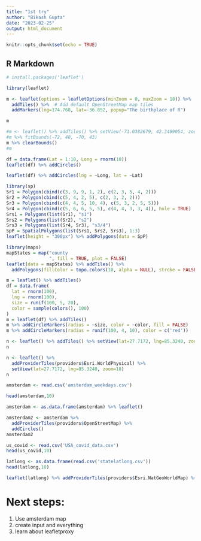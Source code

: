 ```yaml
---
title: "1st try"
author: "Bikash Gupta"
date: "2023-02-25"
output: html_document
---
```


```r
knitr::opts_chunk$set(echo = TRUE)
```

## R Markdown

```r

# install.packages('leaflet')

```

```r
library(leaflet)

m <- leaflet(options = leafletOptions(minZoom = 0, maxZoom = 18)) %>%
  addTiles() %>%  # Add default OpenStreetMap map tiles
  addMarkers(lng=174.768, lat=-36.852, popup="The birthplace of R")

m
```


```r

#m <- leaflet() %>% addTiles() %>% setView(-71.0382679, 42.3489054, zoom = 18)
#m %>% fitBounds(-72, 40, -70, 43)
m %>% clearBounds()
#m

```


```r
df = data.frame(Lat = 1:10, Long = rnorm(10))
leaflet(df) %>% addCircles()


```

```r
leaflet(df) %>% addCircles(lng = ~Long, lat = ~Lat)

```


```r

library(sp)
Sr1 = Polygon(cbind(c(3, 9, 9, 1, 2), c(2, 3, 5, 4, 2)))
Sr2 = Polygon(cbind(c(5, 4, 2, 5), c(2, 3, 2, 2)))
Sr3 = Polygon(cbind(c(4, 4, 5, 10, 4), c(5, 3, 2, 5, 5)))
Sr4 = Polygon(cbind(c(5, 6, 6, 5, 5), c(4, 4, 3, 3, 4)), hole = TRUE)
Srs1 = Polygons(list(Sr1), "s1")
Srs2 = Polygons(list(Sr2), "s2")
Srs3 = Polygons(list(Sr4, Sr3), "s3/4")
SpP = SpatialPolygons(list(Srs1, Srs2, Srs3), 1:3)
leaflet(height = "300px") %>% addPolygons(data = SpP)

```


```r
library(maps)
mapStates = map("county
                ", fill = TRUE, plot = FALSE)
leaflet(data = mapStates) %>% addTiles() %>%
  addPolygons(fillColor = topo.colors(10, alpha = NULL), stroke = FALSE)

```


```r

m = leaflet() %>% addTiles()
df = data.frame(
  lat = rnorm(100),
  lng = rnorm(100),
  size = runif(100, 5, 20),
  color = sample(colors(), 100)
)
m = leaflet(df) %>% addTiles()
m %>% addCircleMarkers(radius = ~size, color = ~color, fill = FALSE)
m %>% addCircleMarkers(radius = runif(100, 4, 10), color = c('red'))

```


```r

n <- leaflet() %>% addTiles() %>% setView(lat=27.7172, lng=85.3240, zoom=18)
n

```


```r

n <- leaflet() %>% 
  addProviderTiles(providers$Esri.WorldPhysical) %>% 
  setView(lat=27.7172, lng=85.3240, zoom=18)
n


```



```r
amsterdam <- read.csv('amsterdam_weekdays.csv')

head(amsterdam,10)
```

```r

amsterdam <- as.data.frame(amsterdam) %>% leaflet() 

amsterdam2 <- amsterdam %>% 
  addProviderTiles(providers$OpenStreetMap) %>%
  addCircles()
amsterdam2
```


```r

us_covid <- read.csv('USA_covid_data.csv')
head(us_covid,10)

```

```r
latlong <- as.data.frame(read.csv('statelatlong.csv'))
head(latlong,10)

```


```r

leaflet(latlong) %>% addProviderTiles(providers$Esri.NatGeoWorldMap) %>% addCircles()

```


# Next steps: 

1. Use amsterdam map 
2. create input and everything
3. learn about leafletproxy